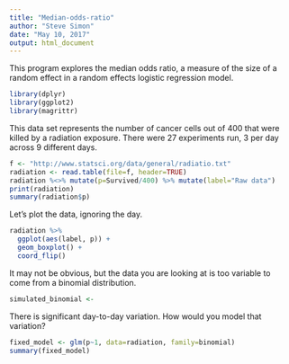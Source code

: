 ```yaml
---
title: "Median-odds-ratio"
author: "Steve Simon"
date: "May 10, 2017"
output: html_document
---
```


This program explores the median odds ratio, a measure of the size of a random effect in a random effects logistic regression model.

```r
library(dplyr)
library(ggplot2)
library(magrittr)
```

This data set represents the number of cancer cells out of 400 that were killed by a radiation exposure. There were 27 experiments run, 3 per day across 9 different days.

```r
f <- "http://www.statsci.org/data/general/radiatio.txt"
radiation <- read.table(file=f, header=TRUE)
radiation %<>% mutate(p=Survived/400) %>% mutate(label="Raw data")
print(radiation)
summary(radiation$p)
```

Let's plot the data, ignoring the day.

```r
radiation %>%
  ggplot(aes(label, p)) +
  geom_boxplot() +
  coord_flip()
```

It may not be obvious, but the data you are looking at is too variable to come from a binomial distribution.

```r
simulated_binomial <- 
```

There is significant day-to-day variation. How would you model that variation?

```r
fixed_model <- glm(p~1, data=radiation, family=binomial)
summary(fixed_model)
```